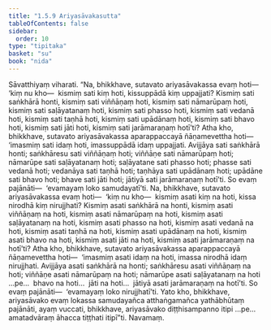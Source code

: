 ```yaml
---
title: "1.5.9 Ariyasāvakasutta"
tableOfContents: false
sidebar:
  order: 10
type: "tipitaka"
basket: "su"
book: "nida"
---
```



<DynamicBreadcrumb />

<Division number="49" book="nida">

<Paragraph number="350" book="nida">
Sāvatthiyaṃ viharati. “Na, bhikkhave, sutavato ariyasāvakassa evaṃ hoti—  ‘kiṃ nu kho—  kismiṃ sati kiṃ hoti, kissuppādā kiṃ uppajjati? Kismiṃ sati saṅkhārā honti, kismiṃ sati viññāṇaṃ hoti, kismiṃ sati nāmarūpaṃ hoti, kismiṃ sati saḷāyatanaṃ hoti, kismiṃ sati phasso hoti, kismiṃ sati vedanā hoti, kismiṃ sati taṇhā hoti, kismiṃ sati upādānaṃ hoti, kismiṃ sati bhavo hoti, kismiṃ sati jāti hoti, kismiṃ sati jarāmaraṇaṃ hotī’ti?
</Paragraph>

<Paragraph number="351" book="nida">
Atha kho, bhikkhave, sutavato ariyasāvakassa aparappaccayā ñāṇamevettha hoti—  ‘imasmiṃ sati idaṃ hoti, imassuppādā idaṃ uppajjati. Avijjāya sati saṅkhārā honti; saṅkhāresu sati viññāṇaṃ hoti; viññāṇe sati nāmarūpaṃ hoti; nāmarūpe sati saḷāyatanaṃ hoti; saḷāyatane sati phasso hoti; phasse sati vedanā hoti; vedanāya sati taṇhā hoti; taṇhāya sati upādānaṃ hoti; upādāne sati bhavo hoti; bhave sati jāti hoti; jātiyā sati jarāmaraṇaṃ hotī’ti. So evaṃ pajānāti—  ‘evamayaṃ loko samudayatī’ti.
</Paragraph>

<Paragraph number="352" book="nida">
Na, bhikkhave, sutavato ariyasāvakassa evaṃ hoti—  ‘kiṃ nu kho—  kismiṃ asati kiṃ na hoti, kissa nirodhā kiṃ nirujjhati? Kismiṃ asati saṅkhārā na honti, kismiṃ asati viññāṇaṃ na hoti, kismiṃ asati nāmarūpaṃ na hoti, kismiṃ asati saḷāyatanaṃ na hoti, kismiṃ asati phasso na hoti, kismiṃ asati vedanā na hoti, kismiṃ asati taṇhā na hoti, kismiṃ asati upādānaṃ na hoti, kismiṃ asati bhavo na hoti, kismiṃ asati jāti na hoti, kismiṃ asati jarāmaraṇaṃ na hotī’ti?
</Paragraph>

<Paragraph number="353" book="nida">
Atha kho, bhikkhave, sutavato ariyasāvakassa aparappaccayā ñāṇamevettha hoti—  ‘imasmiṃ asati idaṃ na hoti, imassa nirodhā idaṃ nirujjhati. Avijjāya asati saṅkhārā na honti; saṅkhāresu asati viññāṇaṃ na hoti; viññāṇe asati nāmarūpaṃ na hoti; nāmarūpe asati saḷāyatanaṃ na hoti …pe…  bhavo na hoti…  jāti na hoti…  jātiyā asati jarāmaraṇaṃ na hotī’ti. So evaṃ pajānāti—  ‘evamayaṃ loko nirujjhatī’ti.
</Paragraph>

<Paragraph number="354" book="nida">
Yato kho, bhikkhave, ariyasāvako evaṃ lokassa samudayañca atthaṅgamañca yathābhūtaṃ pajānāti, ayaṃ vuccati, bhikkhave, ariyasāvako diṭṭhisampanno itipi …pe…  amatadvāraṃ āhacca tiṭṭhati itipī”ti.

</Paragraph>
</Division>

<Paragraph number="355" type="center" book="nida">
Navamaṃ.
</Paragraph>